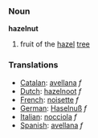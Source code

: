 === Noun ===

'''hazelnut'''

# fruit of the [[hazel]] [[tree]]

===Translations===
*[[Catalan]]: [[avellana]] ''f''
*[[Dutch]]: [[hazelnoot]] ''f''
*[[French]]: [[noisette]] ''f''
*[[German]]: [[Haselnuß]] ''f''
*[[Italian]]: [[nocciola]] ''f''
*[[Spanish]]: [[avellana]] ''f''